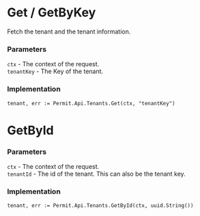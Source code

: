 # Get / GetByKey

Fetch the tenant and the tenant information.

### Parameters
`ctx` -  The context of the request.<br/>
`tenantKey` - The Key of the tenant.<br/>

### Implementation

```golang
tenant, err := Permit.Api.Tenants.Get(ctx, "tenantKey")
```


# GetById
### Parameters
`ctx` -  The context of the request.<br/>
`tenantId` - The id of the tenant. This can also be the tenant key.<br/>

### Implementation

```golang
tenant, err := Permit.Api.Tenants.GetById(ctx, uuid.String())
```


